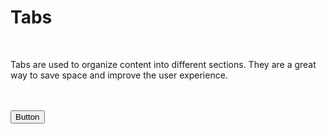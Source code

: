 
<DocsLayout>

# Tabs

<br />

Tabs are used to organize content into different sections. They are a great way to save space and improve the user experience.

<br />
<br />

<ComponentPreview component="tabs">
  <Button>Button</Button>
</ComponentPreview>

</DocsLayout>
